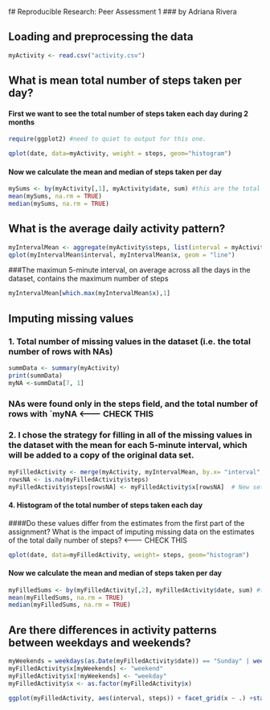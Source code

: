 f# Reproducible Research: Peer Assessment 1
### by Adriana Rivera






## Loading and preprocessing the data
```r
myActivity <- read.csv("activity.csv")

```


## What is mean total number of steps taken per day?
#### First we want to see the total number of steps taken each day during 2 months
```r
require(ggplot2) #need to quiet to output for this one.
```

```r
qplot(date, data=myActivity, weight = steps, geom="histogram")
```

#### Now we calculate the mean and median of steps taken per day
```r
mySums <- by(myActivity[,1], myActivity$date, sum) #this are the total number of steps per day.
mean(mySums, na.rm = TRUE)
median(mySums, na.rm = TRUE)
```


## What is the average daily activity pattern?
```r
myIntervalMean <- aggregate(myActivity$steps, list(interval = myActivity$interval), mean, na.rm=TRUE) #this are the total number of steps per day.
qplot(myIntervalMean$interval, myIntervalMean$x, geom = "line")
```

###The maximun 5-minute interval, on average across all the days in the dataset, contains the maximum number of steps
```r
myIntervalMean[which.max(myIntervalMean$x),1]

```

## Imputing missing values
### 1. Total number of missing values in the dataset (i.e. the total number of rows with NAs)
```r
summData <- summary(myActivity)
print(summData)
myNA <-summData[7, 1]
```
### NAs were found only in the steps field, and the total number of rows with `myNA  <------- CHECK THIS

### 2. I chose the strategy for filling in all of the missing values in the dataset with the mean for each 5-minute interval, which will be added to a copy of the original data set.

```r
myFilledActivity <- merge(myActivity, myIntervalMean, by.x= "interval", by.y= "interval", sort=FALSE) #Added extra col with means of respective time interval.
rowsNA <- is.na(myFilledActivity$steps)
myFilledActivity$steps[rowsNA] <- myFilledActivity$x[rowsNA]  # New set is correctly filled. I only have the extra column x, which will be unused
```

#### 4. Histogram of the total number of steps taken each day
####Do these values differ from the estimates from the first part of the assignment? What is the impact of imputing missing data on the estimates of the total daily number of steps? <------- CHECK THIS

```r
qplot(date, data=myFilledActivity, weight= steps, geom="histogram")
```
#### Now we calculate the mean and median of steps taken per day
```r
myFilledSums <- by(myFilledActivity[,2], myFilledActivity$date, sum) #this are the total number of steps per day.
mean(myFilledSums, na.rm = TRUE)
median(myFilledSums, na.rm = TRUE)
```



## Are there differences in activity patterns between weekdays and weekends?
```r
myWeekends = weekdays(as.Date(myFilledActivity$date)) == "Sunday" | weekdays(as.Date(myFilledActivity$date)) == "Saturday"
myFilledActivity$x[myWeekends] <- "weekend"
myFilledActivity$x[!myWeekends] <- "weekday"
myFilledActivity$x <- as.factor(myFilledActivity$x)

ggplot(myFilledActivity, aes(interval, steps)) + facet_grid(x ~ .) +stat_summary(fun.y = mean, geom = "line")
```

